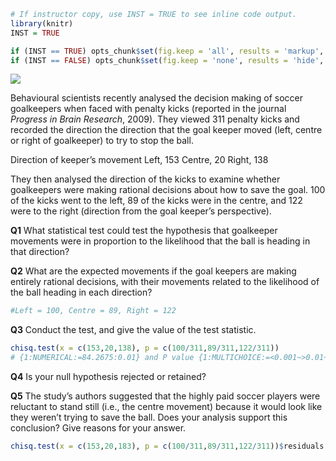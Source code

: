 
```{r, echo=FALSE}
# If instructor copy, use INST = TRUE to see inline code output.
library(knitr)
INST = TRUE

if (INST == TRUE) opts_chunk$set(fig.keep = 'all', results = 'markup', echo = TRUE)
if (INST == FALSE) opts_chunk$set(fig.keep = 'none', results = 'hide', echo = FALSE)

```

![](Goodness_of_fit_test_Q3_image.jpg)

Behavioural scientists recently analysed the decision making of soccer goalkeepers when faced with penalty kicks (reported in the journal *Progress in Brain Research*, 2009). They viewed 311 penalty kicks and recorded the direction the direction that the goal keeper moved (left, centre or right of goalkeeper) to try to stop the ball. 

Direction of keeper's movement 
Left, 153
Centre, 20
Right, 138


They then analysed the direction of the kicks to examine whether goalkeepers were making rational decisions about how to save the goal. 100 of the kicks went to the left, 89 of the kicks were in the centre, and 122 were to the right (direction from the goal keeper's perspective).


**Q1**  What statistical test could test the hypothesis that goalkeeper movements were in proportion to the likelihood that the ball is heading in that direction? 


**Q2**  What are the expected movements if the goal keepers are making entirely rational decisions, with their movements related to the likelihood of the ball heading in each direction? 

```{r}
#Left = 100, Centre = 89, Right = 122
```


**Q3**  Conduct the test, and give the value of the test statistic.


```{r, warning = FALSE}
chisq.test(x = c(153,20,138), p = c(100/311,89/311,122/311))
# {1:NUMERICAL:=84.2675:0.01} and P value {1:MULTICHOICE:=<0.001~>0.01~>0.01~>0.05}

```


**Q4**  Is your null hypothesis rejected or retained? 

**Q5**  The study's authors suggested that the highly paid soccer players were reluctant to stand still (i.e., the centre movement) because it would look like they weren't trying to save the ball. Does your analysis support this conclusion? Give reasons for your answer.



```{r, warning = FALSE}
chisq.test(x = c(153,20,183), p = c(100/311,89/311,122/311))$residuals

```


